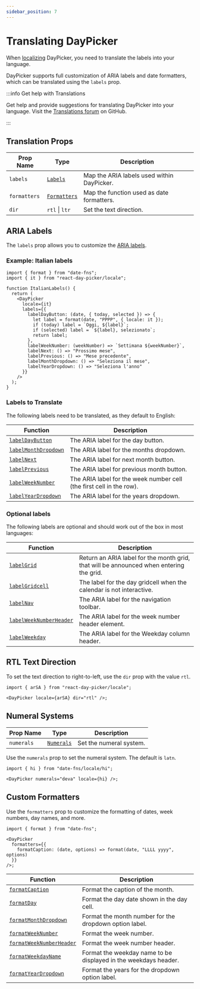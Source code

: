 ```yaml
---
sidebar_position: 7
---
```


# Translating DayPicker

When [localizing](./localization.mdx) DayPicker, you need to translate the labels into your language.

DayPicker supports full customization of ARIA labels and date formatters, which can be translated using the `labels` prop.

:::info Get help with Translations

Get help and provide suggestions for translating DayPicker into your language. Visit the [Translations forum](https://github.com/gpbl/react-day-picker/discussions/categories/translation-and-localization) on GitHub.

:::

## Translation Props

| Prop Name    | Type                                              | Description                                |
| ------------ | ------------------------------------------------- | ------------------------------------------ |
| `labels`     | [`Labels`](../api/type-aliases/Labels.md)         | Map the ARIA labels used within DayPicker. |
| `formatters` | [`Formatters`](../api/type-aliases/Formatters.md) | Map the function used as date formatters.  |
| `dir`        | `rtl` \| `ltr`                                    | Set the text direction.                    |

## ARIA Labels

The `labels` prop allows you to customize the [ARIA labels](../guides/accessibility.mdx).

### Example: Italian labels

```tsx
import { format } from "date-fns";
import { it } from "react-day-picker/locale";

function ItalianLabels() {
  return (
    <DayPicker
      locale={it}
      labels={{
        labelDayButton: (date, { today, selected }) => {
          let label = format(date, "PPPP", { locale: it });
          if (today) label = `Oggi, ${label}`;
          if (selected) label = `${label}, selezionato`;
          return label;
        },
        labelWeekNumber: (weekNumber) => `Settimana ${weekNumber}`,
        labelNext: () => "Prossimo mese",
        labelPrevious: () => "Mese precedente",
        labelMonthDropdown: () => "Seleziona il mese",
        labelYearDropdown: () => "Seleziona l'anno"
      }}
    />
  );
}
```

<BrowserWindow>
  <Examples.ItalianLabels />
</BrowserWindow>

### Labels to Translate

The following labels need to be translated, as they default to English:

| Function                                                       | Description                                                          |
| -------------------------------------------------------------- | -------------------------------------------------------------------- |
| [`labelDayButton`](../api/functions/labelDayButton.md)         | The ARIA label for the day button.                                   |
| [`labelMonthDropdown`](../api/functions/labelMonthDropdown.md) | The ARIA label for the months dropdown.                              |
| [`labelNext`](../api/functions/labelNext.md)                   | The ARIA label for next month button.                                |
| [`labelPrevious`](../api/functions/labelPrevious.md)           | The ARIA label for previous month button.                            |
| [`labelWeekNumber`](../api/functions/labelWeekNumber.md)       | The ARIA label for the week number cell (the first cell in the row). |
| [`labelYearDropdown`](../api/functions/labelYearDropdown.md)   | The ARIA label for the years dropdown.                               |

### Optional labels

The following labels are optional and should work out of the box in most languages:

| Function                                                             | Description                                                                             |
| -------------------------------------------------------------------- | --------------------------------------------------------------------------------------- |
| [`labelGrid`](../api/functions/labelGrid.md)                         | Return an ARIA label for the month grid, that will be announced when entering the grid. |
| [`labelGridcell`](../api/functions/labelGridcell.md)                 | The label for the day gridcell when the calendar is not interactive.                    |
| [`labelNav`](../api/functions/labelNav.md)                           | The ARIA label for the navigation toolbar.                                              |
| [`labelWeekNumberHeader`](../api/functions/labelWeekNumberHeader.md) | The ARIA label for the week number header element.                                      |
| [`labelWeekday`](../api/functions/labelWeekday.md)                   | The ARIA label for the Weekday column header.                                           |

## RTL Text Direction

To set the text direction to right-to-left, use the `dir` prop with the value `rtl`.

```tsx
import { arSA } from "react-day-picker/locale";

<DayPicker locale={arSA} dir="rtl" />;
```

<BrowserWindow>
  <Examples.Rtl />
</BrowserWindow>

## Numeral Systems

| Prop Name  | Type                                          | Description             |
| ---------- | --------------------------------------------- | ----------------------- |
| `numerals` | [`Numerals`](../api/type-aliases/Numerals.md) | Set the numeral system. |

Use the `numerals` prop to set the numeral system. The default is `latn`.

```tsx
import { hi } from "date-fns/locale/hi";

<DayPicker numerals="deva" locale={hi} />;
```

<BrowserWindow>
  <Examples.Numerals />
</BrowserWindow>

## Custom Formatters

Use the `formatters` prop to customize the formatting of dates, week numbers, day names, and more.

```tsx
import { format } from "date-fns";

<DayPicker
  formatters={{
    formatCaption: (date, options) => format(date, "LLLL yyyy", options)
  }}
/>;
```

| Function                                                               | Description                                                     |
| ---------------------------------------------------------------------- | --------------------------------------------------------------- |
| [`formatCaption`](../api/functions/formatCaption.md)                   | Format the caption of the month.                                |
| [`formatDay`](../api/functions/formatDay.md)                           | Format the day date shown in the day cell.                      |
| [`formatMonthDropdown`](../api/functions/formatMonthDropdown.md)       | Format the month number for the dropdown option label.          |
| [`formatWeekNumber`](../api/functions/formatWeekNumber.md)             | Format the week number.                                         |
| [`formatWeekNumberHeader`](../api/functions/formatWeekNumberHeader.md) | Format the week number header.                                  |
| [`formatWeekdayName`](../api/functions/formatWeekdayName.md)           | Format the weekday name to be displayed in the weekdays header. |
| [`formatYearDropdown`](../api/functions/formatYearDropdown.md)         | Format the years for the dropdown option label.                 |
